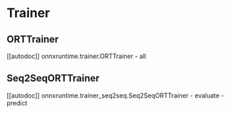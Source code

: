 <!--Copyright 2022 The HuggingFace Team. All rights reserved.

Licensed under the Apache License, Version 2.0 (the "License"); you may not use this file except in compliance with
the License. You may obtain a copy of the License at

http://www.apache.org/licenses/LICENSE-2.0

Unless required by applicable law or agreed to in writing, software distributed under the License is distributed on
an "AS IS" BASIS, WITHOUT WARRANTIES OR CONDITIONS OF ANY KIND, either express or implied. See the License for the
specific language governing permissions and limitations under the License.
-->

# Trainer

## ORTTrainer

[[autodoc]] onnxruntime.trainer.ORTTrainer
    - all

## Seq2SeqORTTrainer

[[autodoc]] onnxruntime.trainer_seq2seq.Seq2SeqORTTrainer
    - evaluate
    - predict